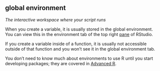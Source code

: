 ## global environment

<dfn>The interactive workspace where your script runs</dfn> 

When you create a variable, it is usually stored in the global environment. You can view this in the environment tab of the top right [pane](p.html#panes) of RStudio.

If you create a variable inside of a function, it is usually not accessible outside of that function and you won't see it in the global environment tab.

You don't need to know much about environments to use R until you start developing packages; they are covered in [Advanced R](http://adv-r.had.co.nz/Environments.html).
